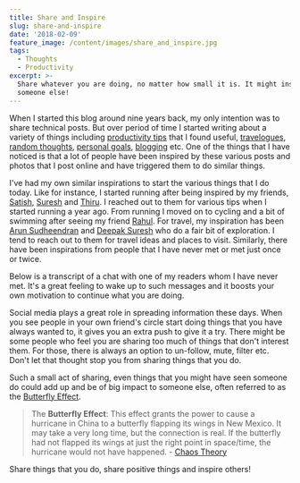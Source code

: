 ```yaml
---
title: Share and Inspire
slug: share-and-inspire
date: '2018-02-09'
feature_image: /content/images/share_and_inspire.jpg
tags:
  - Thoughts
  - Productivity
excerpt: >-
  Share whatever you are doing, no matter how small it is. It might inspire
  someone else!
---
```

When I started this blog around nine years back, my only intention was to share technical posts. But over period of time I started writing about a variety of things including [productivity tips](/tag/productivity/) that I found useful, [travelogues](/tag/travelogue/), [random thoughts](/tag/thoughts/), [personal goals](/blog/2017-recap/), [blogging](/tag/blogging/) etc. One of the things that I have noticed is that a lot of people have been inspired by these various posts and photos that I post online and have triggered them to do similar things.

<ImageCard src="/content/images/share_and_inspire.jpg" alt="Share and Inspire" />

I've had my own similar inspirations to start the various things that I do today. Like for instance, I started running after being inspired by my friends, [Satish](https://twitter.com/SatyKrish), [Suresh](https://www.facebook.com/jeyakums) and [Thiru](https://www.facebook.com/thirusv). I reached out to them for various tips when I started running a year ago. From running I moved on to cycling and a bit of swimming after seeing my friend [Rahul](https://www.facebook.com/rahul.revikumar477977). For travel, my inspiration has been [Arun Sudheendran](https://www.facebook.com/arun.sudheendran.1) and [Deepak Suresh](https://www.facebook.com/deepak.suresh) who do a fair bit of exploration. I tend to reach out to them for travel ideas and places to visit. Similarly, there have been inspirations from people that I have never met or met just once or twice.

Below is a transcript of a chat with one of my readers whom I have never met. It's a great feeling to wake up to such messages and it boosts your own motivation to continue what you are doing.

<ImageCard src="/content/images/share_and_inspire_chat.png" alt="Share and Inspire" />

Social media plays a great role in spreading information these days. When you see people in your own friend's circle start doing things that you have always wanted to, it gives you an extra push to give it a try. There might be some people who feel you are sharing too much of things that don't interest them. For those, there is always an option to un-follow, mute, filter etc. Don't let that thought stop you from sharing things that you do.

Such a small act of sharing, even things that you might have seen someone do could add up and be of big impact to someone else, often referred to as the [Butterfly Effect](https://www.hanselman.com/blog/TheButterflyEffectOfTechnologyCommunity.aspx).

> The **Butterfly Effect**: This effect grants the power to cause a hurricane in China to a butterfly flapping its wings in New Mexico. It may take a very long time, but the connection is real. If the butterfly had not flapped its wings at just the right point in space/time, the hurricane would not have happened. - [Chaos Theory](http://fractalfoundation.org/resources/what-is-chaos-theory/)

Share things that you do, share positive things and inspire others!

